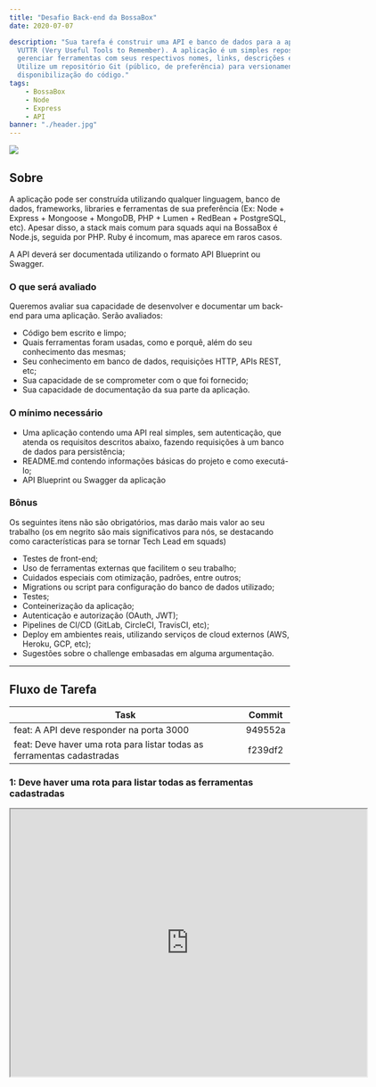 ```yaml
---
title: "Desafio Back-end da BossaBox"
date: 2020-07-07

description: "Sua tarefa é construir uma API e banco de dados para a aplicação
  VUTTR (Very Useful Tools to Remember). A aplicação é um simples repositório para
  gerenciar ferramentas com seus respectivos nomes, links, descrições e tags.
  Utilize um repositório Git (público, de preferência) para versionamento e
  disponibilização do código."
tags:
    - BossaBox
    - Node
    - Express
    - API
banner: "./header.jpg"
---
```


![](./header.jpg)


## Sobre

A aplicação pode ser construída utilizando qualquer linguagem, banco de dados, frameworks,
libraries e ferramentas de sua preferência (Ex: Node + Express + Mongoose + MongoDB, PHP + Lumen +
RedBean + PostgreSQL, etc). Apesar disso, a stack mais comum para squads aqui na BossaBox é Node.js,
seguida por PHP. Ruby é incomum, mas aparece em raros casos.

A API deverá ser documentada utilizando o formato API Blueprint ou Swagger.

### O que será avaliado

Queremos avaliar sua capacidade de desenvolver e documentar um back-end para uma aplicação. Serão avaliados:

- Código bem escrito e limpo;
- Quais ferramentas foram usadas, como e porquê, além do seu conhecimento das mesmas;
- Seu conhecimento em banco de dados, requisições HTTP, APIs REST, etc;
- Sua capacidade de se comprometer com o que foi fornecido;
- Sua capacidade de documentação da sua parte da aplicação.

### O mínimo necessário

- Uma aplicação contendo uma API real simples, sem autenticação, que atenda os requisitos descritos abaixo, fazendo requisições à um banco de dados para persistência;
- README.md contendo informações básicas do projeto e como executá-lo;
- API Blueprint ou Swagger da aplicação

### Bônus

Os seguintes itens não são obrigatórios, mas darão mais valor ao seu trabalho
(os em negrito são mais significativos para nós, se destacando como características para
se tornar Tech Lead em squads)

- Testes de front-end;
- Uso de ferramentas externas que facilitem o seu trabalho;
- Cuidados especiais com otimização, padrões, entre outros;
- Migrations ou script para configuração do banco de dados utilizado;
- Testes;
- Conteinerização da aplicação;
- Autenticação e autorização (OAuth, JWT);
- Pipelines de CI/CD (GitLab, CircleCI, TravisCI, etc);
- Deploy em ambientes reais, utilizando serviços de cloud externos (AWS, Heroku, GCP, etc);
- Sugestões sobre o challenge embasadas em alguma argumentação.

<hr />

## Fluxo de Tarefa

| Task   |      Commit     |
|----------|:-------------:|
| feat: A API deve responder na porta 3000 | 949552a |
| feat: Deve haver uma rota para listar todas as ferramentas cadastradas | f239df2 |



### 1: Deve haver uma rota para listar todas as ferramentas cadastradas

<iframe src="https://drive.google.com/file/d/1BQkUX4n4XE6eI1dpijdUB0uP6Am4VCLL/preview" width="640" height="480"></iframe>
